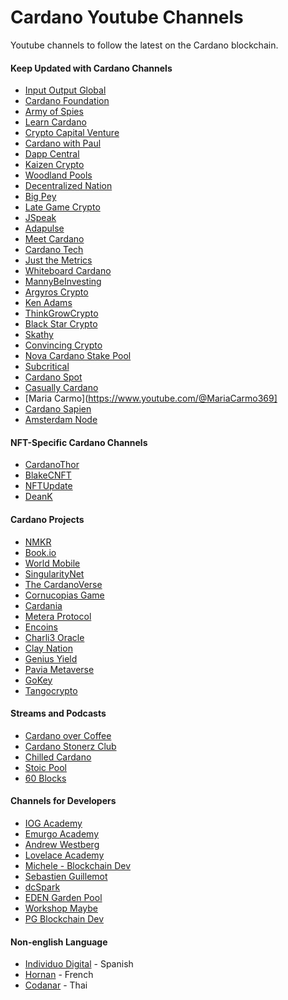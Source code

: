 # Cardano Youtube Channels

Youtube channels to follow the latest on the Cardano blockchain. 

#### Keep Updated with Cardano Channels
- [Input Output Global](https://www.youtube.com/@IohkIo)
- [Cardano Foundation](https://www.youtube.com/@CardanoFoundation)
- [Army of Spies](https://www.youtube.com/@ArmyofSpies)
- [Learn Cardano](https://www.youtube.com/@LearnCardano) 
- [Crypto Capital Venture](https://www.youtube.com/@CryptoCapitalVenture) 
- [Cardano with Paul](https://www.youtube.com/@CardanoWithPaul)
- [Dapp Central](https://www.youtube.com/@DappCentral)
- [Kaizen Crypto](https://www.youtube.com/@KaizenCrypto)
- [Woodland Pools](https://www.youtube.com/@WoodlandPools) 
- [Decentralized Nation](https://www.youtube.com/@decentralizednation)
- [Big Pey](https://www.youtube.com/@bigpey)
- [Late Game Crypto](https://www.youtube.com/@LateGameCrypto)
- [JSpeak](https://www.youtube.com/@j_speak)
- [Adapulse](https://www.youtube.com/@AdaPulse)
- [Meet Cardano](https://www.youtube.com/@MeetCardano)
- [Cardano Tech](https://www.youtube.com/@cardanotech)
- [Just the Metrics](https://www.youtube.com/@justthemetrics)
- [Whiteboard Cardano](https://www.youtube.com/@whiteboard.social)
- [MannyBeInvesting](https://www.youtube.com/@MannyBeInvesting)
- [Argyros Crypto](https://www.youtube.com/@ArgyrosCrypto)
- [Ken Adams](https://www.youtube.com/@KEWW-ADA)
- [ThinkGrowCrypto](https://www.youtube.com/@ThinkGrowCrypto)
- [Black Star Crypto](https://www.youtube.com/@blackstarcrypto1662)
- [Skathy](https://www.youtube.com/@SKATHYUnderstandCardano)
- [Convincing Crypto](https://www.youtube.com/@ConvincingCrypto)
- [Nova Cardano Stake Pool](https://www.youtube.com/@NOVApool)
- [Subcritical](https://www.youtube.com/@Subcritical)
- [Cardano Spot](https://www.youtube.com/@cardanospot5022)
- [Casually Cardano](https://www.youtube.com/@CasuallyCardano)
- [Maria Carmo](https://www.youtube.com/@MariaCarmo369]
- [Cardano Sapien](https://www.youtube.com/@S-PIEN)
- [Amsterdam Node](https://www.youtube.com/@amsterdamnode3691)

#### NFT-Specific Cardano Channels
- [CardanoThor](https://www.youtube.com/@CardanoThor)
- [BlakeCNFT](https://www.youtube.com/@blakeCNFT) 
- [NFTUpdate](https://www.youtube.com/@NFTUpdate/)
- [DeanK](https://www.youtube.com/@DeanKYouTube)

#### Cardano Projects
- [NMKR](https://www.youtube.com/@nmkr_io)
- [Book.io](https://www.youtube.com/@book_io) 
- [World Mobile](https://www.youtube.com/@WorldMobileTeam)
- [SingularityNet](https://www.youtube.com/@SingularityNET)
- [The CardanoVerse](https://www.youtube.com/@cardanoverse/)
- [Cornucopias Game](https://www.youtube.com/@CornucopiasGame)
- [Cardania](https://www.youtube.com/@cardaniaHQ)
- [Metera Protocol](https://www.youtube.com/@meteraprotocol)
- [Encoins](https://www.youtube.com/@encoins)
- [Charli3 Oracle](https://www.youtube.com/@charli3oracles40)
- [Clay Nation](https://www.youtube.com/@claymates)
- [Genius Yield](https://www.youtube.com/@geniusyield6151)
- [Pavia Metaverse](https://www.youtube.com/@Pavia_io)
- [GoKey](https://www.youtube.com/@GoKeyFinance)
- [Tangocrypto](https://www.youtube.com/channel/UCmBDcgWgk3SOQA91s-rAFZg)

#### Streams and Podcasts
- [Cardano over Coffee](https://www.youtube.com/@cardanoovercoffee)
- [Cardano Stonerz Club](https://www.youtube.com/@CardanoStonerzClub)
- [Chilled Cardano](https://www.youtube.com/@ChilledCardano)
- [Stoic Pool](https://www.youtube.com/@StoicPool)
- [60 Blocks](https://www.youtube.com/@60blocks_io)

#### Channels for Developers
- [IOG Academy](https://www.youtube.com/@iogacademy)
- [Emurgo Academy](https://www.youtube.com/@emurgoacademy3838)
- [Andrew Westberg](https://www.youtube.com/@AndrewWestberg)
- [Lovelace Academy](https://www.youtube.com/@LovelaceAcademy)
- [Michele - Blockchain Dev](https://www.youtube.com/@michele-blockchaindev1986)
- [Sebastien Guillemot](https://www.youtube.com/@SebastienGuillemot) 
- [dcSpark](https://www.youtube.com/@dcSpark)
- [EDEN Garden Pool](https://www.youtube.com/channel/UCZvLM73pSD3aSJv6_Egf8Fg)
- [Workshop Maybe](https://www.youtube.com/@WorkshopMaybe)
- [PG Blockchain Dev](https://www.youtube.com/@PGWAD)

#### Non-english Language
- [Individuo Digital](https://www.youtube.com/@IndividuoDigital) - Spanish
- [Hornan](https://www.youtube.com/@hancoeur) - French
- [Codanar](https://www.youtube.com/@codanar) - Thai



